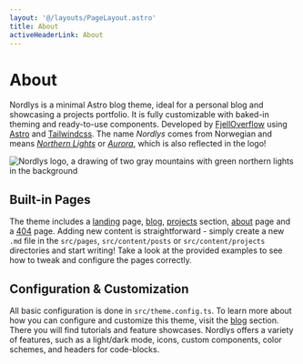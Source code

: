 ```yaml
---
layout: '@/layouts/PageLayout.astro'
title: About
activeHeaderLink: About
---
```


# About

Nordlys is a minimal Astro blog theme, ideal for a personal blog and showcasing a projects portfolio. It is fully customizable with baked-in theming and ready-to-use components. Developed by [FjellOverflow](https://github.com/FjellOverflow) using [Astro](https://astro.build/) and [Tailwindcss](https://tailwindcss.com/). The name _Nordlys_ comes from Norwegian and means [_Northern Lights_](https://en.wikipedia.org/wiki/Aurora) or [_Aurora_](https://en.wikipedia.org/wiki/Aurora), which is also reflected in the logo!


<Image alt="Nordlys logo, a drawing of two gray mountains with green northern lights in the background" src={logo} loading="eager" class="w-1/3 md:w-1/6 mx-auto" />

## Built-in Pages

The theme includes a [landing](/) page, [blog](/posts/), [projects](/projects/) section, [about](/about/) page and a [404](/some-url-that-does-not-exist) page. Adding new content is straightforward - simply create a new `.md` file in the `src/pages`, `src/content/posts` or `src/content/projects` directories and start writing! Take a look at the provided examples to see how to tweak and configure the pages correctly.

## Configuration & Customization

All basic configuration is done in `src/theme.config.ts`. To learn more about how you can configure and customize this theme, visit the [blog](/posts/) section. There you will find tutorials and feature showcases. Nordlys offers a variety of features, such as a light/dark mode, icons, custom components, color schemes, and headers for code-blocks.

